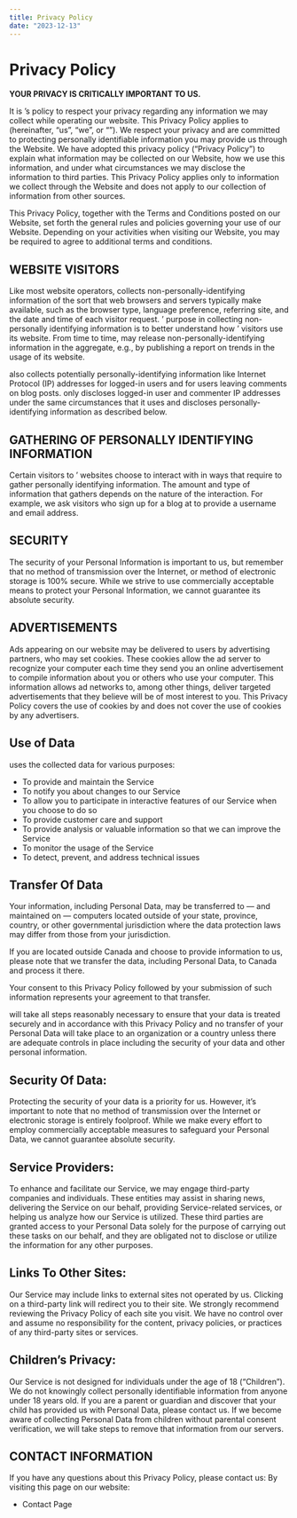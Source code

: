 ```yaml
---
title: Privacy Policy
date: "2023-12-13"
---
```


# Privacy Policy

**YOUR PRIVACY IS CRITICALLY IMPORTANT TO US.**

It is <SiteName />’s policy to respect your privacy regarding any information we may collect while operating our website. This Privacy Policy applies to <SiteName url/> (hereinafter, “us”, “we”, or “<SiteName url/>”). We respect your privacy and are committed to protecting personally identifiable information you may provide us through the Website. We have adopted this privacy policy (“Privacy Policy”) to explain what information may be collected on our Website, how we use this information, and under what circumstances we may disclose the information to third parties. This Privacy Policy applies only to information we collect through the Website and does not apply to our collection of information from other sources.

This Privacy Policy, together with the Terms and Conditions posted on our Website, set forth the general rules and policies governing your use of our Website. Depending on your activities when visiting our Website, you may be required to agree to additional terms and conditions.

## WEBSITE VISITORS

Like most website operators, <SiteName /> collects non-personally-identifying information of the sort that web browsers and servers typically make available, such as the browser type, language preference, referring site, and the date and time of each visitor request. <SiteName />’ purpose in collecting non-personally identifying information is to better understand how <SiteName />’ visitors use its website. From time to time, <SiteName /> may release non-personally-identifying information in the aggregate, e.g., by publishing a report on trends in the usage of its website.

<SiteName /> also collects potentially personally-identifying information like
Internet Protocol (IP) addresses for logged-in users and for users leaving
comments on <SiteName url /> blog posts. <SiteName /> only discloses logged-in
user and commenter IP addresses under the same circumstances that it uses and
discloses personally-identifying information as described below.

## GATHERING OF PERSONALLY IDENTIFYING INFORMATION

Certain visitors to <SiteName />’ websites choose to interact with <SiteName /> in ways that require <SiteName /> to gather personally identifying information. The amount and type of information that <SiteName /> gathers depends on the nature of the interaction. For example, we ask visitors who sign up for a blog at <SiteName url/> to provide a username and email address.

## SECURITY

The security of your Personal Information is important to us, but remember that no method of transmission over the Internet, or method of electronic storage is 100% secure. While we strive to use commercially acceptable means to protect your Personal Information, we cannot guarantee its absolute security.

## ADVERTISEMENTS

Ads appearing on our website may be delivered to users by advertising partners, who may set cookies. These cookies allow the ad server to recognize your computer each time they send you an online advertisement to compile information about you or others who use your computer. This information allows ad networks to, among other things, deliver targeted advertisements that they believe will be of most interest to you. This Privacy Policy covers the use of cookies by <SiteName /> and does not cover the use of cookies by any advertisers.

## Use of Data

<SiteName /> uses the collected data for various purposes:

- To provide and maintain the Service
- To notify you about changes to our Service
- To allow you to participate in interactive features of our Service when you choose to do so
- To provide customer care and support
- To provide analysis or valuable information so that we can improve the Service
- To monitor the usage of the Service
- To detect, prevent, and address technical issues

## Transfer Of Data

Your information, including Personal Data, may be transferred to — and maintained on — computers located outside of your state, province, country, or other governmental jurisdiction where the data protection laws may differ from those from your jurisdiction.

If you are located outside Canada and choose to provide information to us, please note that we transfer the data, including Personal Data, to Canada and process it there.

Your consent to this Privacy Policy followed by your submission of such information represents your agreement to that transfer.

<SiteName /> will take all steps reasonably necessary to ensure that your data
is treated securely and in accordance with this Privacy Policy and no transfer
of your Personal Data will take place to an organization or a country unless
there are adequate controls in place including the security of your data and
other personal information.

## Security Of Data:

Protecting the security of your data is a priority for us. However, it’s important to note that no method of transmission over the Internet or electronic storage is entirely foolproof. While we make every effort to employ commercially acceptable measures to safeguard your Personal Data, we cannot guarantee absolute security.

## Service Providers:

To enhance and facilitate our Service, we may engage third-party companies and individuals. These entities may assist in sharing news, delivering the Service on our behalf, providing Service-related services, or helping us analyze how our Service is utilized. These third parties are granted access to your Personal Data solely for the purpose of carrying out these tasks on our behalf, and they are obligated not to disclose or utilize the information for any other purposes.

## Links To Other Sites:

Our Service may include links to external sites not operated by us. Clicking on a third-party link will redirect you to their site. We strongly recommend reviewing the Privacy Policy of each site you visit. We have no control over and assume no responsibility for the content, privacy policies, or practices of any third-party sites or services.

## Children’s Privacy:

Our Service is not designed for individuals under the age of 18 (“Children”). We do not knowingly collect personally identifiable information from anyone under 18 years old. If you are a parent or guardian and discover that your child has provided us with Personal Data, please contact us. If we become aware of collecting Personal Data from children without parental consent verification, we will take steps to remove that information from our servers.

## CONTACT INFORMATION

If you have any questions about this Privacy Policy, please contact us:
By visiting this page on our website:

- <Link href={"/contact-us"}>Contact Page</Link>
